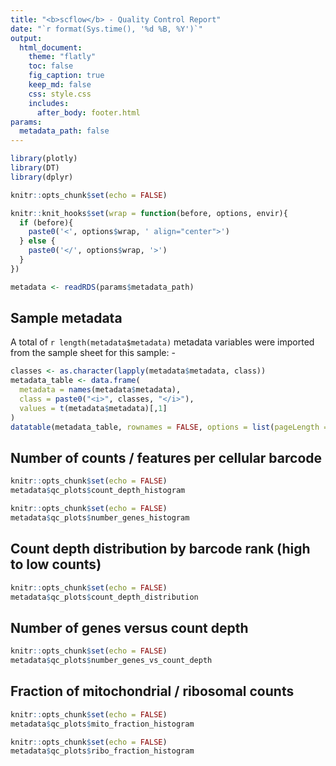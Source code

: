 ```yaml
---
title: "<b>scflow</b> - Quality Control Report"
date: "`r format(Sys.time(), '%d %B, %Y')`"
output:
  html_document:
    theme: "flatly"
    toc: false
    fig_caption: true
    keep_md: false
    css: style.css
    includes:
      after_body: footer.html
params:
  metadata_path: false
---
```


```r
library(plotly)
library(DT)
library(dplyr)

knitr::opts_chunk$set(echo = FALSE)

knitr::knit_hooks$set(wrap = function(before, options, envir){
  if (before){
    paste0('<', options$wrap, ' align="center">')
  } else {
    paste0('</', options$wrap, '>')
  }
})
```

```r
metadata <- readRDS(params$metadata_path)
```

## Sample metadata

A total of `r length(metadata$metadata)` metadata variables were imported from the sample sheet for this sample: -

```r
classes <- as.character(lapply(metadata$metadata, class))
metadata_table <- data.frame(
  metadata = names(metadata$metadata), 
  class = paste0("<i>", classes, "</i>"), 
  values = t(metadata$metadata)[,1]
)
datatable(metadata_table, rownames = FALSE, options = list(pageLength = 5, scrollX=F, columnDefs = list(list(className = 'dt-left', targets = "_all"))), escape = FALSE )
```

## Number of counts / features per cellular barcode
<div class = "row">
<div class = "col-md-6">
```r
knitr::opts_chunk$set(echo = FALSE)
metadata$qc_plots$count_depth_histogram
```
</div>

<div class = "col-md-6">
```r
knitr::opts_chunk$set(echo = FALSE)
metadata$qc_plots$number_genes_histogram
```
</div>
</div>

## Count depth distribution by barcode rank (high to low counts)

```r
knitr::opts_chunk$set(echo = FALSE)
metadata$qc_plots$count_depth_distribution
```

## Number of genes versus count depth 

```r
knitr::opts_chunk$set(echo = FALSE)
metadata$qc_plots$number_genes_vs_count_depth
```


## Fraction of mitochondrial / ribosomal counts
<div class = "row">
<div class = "col-md-6">
```r
knitr::opts_chunk$set(echo = FALSE)
metadata$qc_plots$mito_fraction_histogram
```
</div>

<div class = "col-md-6">
```r
knitr::opts_chunk$set(echo = FALSE)
metadata$qc_plots$ribo_fraction_histogram
```
</div>
</div>
